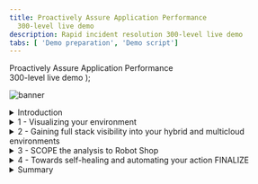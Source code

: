 ```yaml
---
title: Proactively Assure Application Performance
  300-level live demo
description: Rapid incident resolution 300-level live demo
tabs: [ 'Demo preparation', 'Demo script']
---
```


  <span>
    Proactively Assure Application Performance <br/> 300-level live demo
  </span> );

![banner](./images/Incident-Resolution-300-Script.jpg)

<span id="place1"></span>

<details>
<summary>Introduction</summary>
<br/>

In this demo we will:<br/><br/>First, use Instana to discover the various business applications and get a quick view of their overall health.<br/><br/>Then, we’ll see how Turbonomic leverages the information from Instana and other workload controllers to provide recommendations for application performance & resource optimization.<br/><br/>Lastly, we’ll see how Turbonomic recommendations can be ***automatically*** executed via defined automation policies that effectively remove the need for human intervention. After the requisite level of TRUST is established, these policies enable the system to proactively take remedial actions when appropriate.
<br/>
(Printer-ready PDF of demo script <a href="./NEW PDF HERE.pdf" target="_blank" rel="noreferrer">here</a>)

<br/><br/>

**[Go to top](#place1)**

</details>

<details>

<summary>1 - Visualizing your environment</summary>

<br/>

| **1.1** | **Navigate to the Anomaly Generator and input sources** |
| :--- | :--- |
| **Actions** | Navigate to **Instana** <br/><br/>Click **Applications** in left-hand sidebar menu |
| **Narration** | We’re a retail company with multiple online storefronts representing each of our diversified brands. For example, we sell robots via our Robot Shop-branded ecommerce site.<br/><br/>**This is a list of all our business applications, which we are monitoring with Instana. Instana provides simplicity with its full-stack discoverability capabilities and an ability to trace every request end-to-end. This makes it easy to track each application’s health and performance. We can quickly see key information for each business application, including number of calls, latency, and the erroneous call rate.<br/><br/>Some users have been complaining about slowness and unpredictable performance issues with the Robot Shop Application recently. |
| **Screenshot** | <br/> ![IMAGE PENDING](./images/quote-app.png) |

| **1.2** | **Verify which hosts the app runs on** |
| :--- | :--- |
| **Actions** | Click on **Robot Shop**<br/><br/>Then click the **Stack** button to see the dropdown<br/><br/>Click **Infrastructure** to see the hosts that Robot Shop runs on |
| **Narration** | To accelerate our strategic digital transformation initiatives, our company has embraced cloud native architecture. Applications are build based on microservices and deployed to a Kubernetes-based infrastructure. Many lines of business deploy to and share a common infrastructure. This means that a node might have parts of multiple and different business applications on it. When one application suddenly has an increase in workload, it can affect the others as well. Since not all applications are built reliably, some may have unpredictable load patterns - especially during promotion events.<br/><br/>For example, our Robot Shop application has components running on two different nodes or “hosts” as they are known in Instana. |
| **Screenshot** | <br/> ![IMAGE PENDING](./images/quote-app.png) |

| **1.3** | **Shared Deployment Infrastructure** |
| :--- | :--- |
| **Actions** | Click on the **worker2** host<br/><br/>On worker2’s summary screen, click the **Stack** button to see the dropdown<br/><br/>Click **Application** to see the other applications with components on worker2 |
| **Narration** | Looking at one of the hosts, worker2, we can see that it has components of four different applications running on it. It’s easy to see that if there’s a sudden or unexpected increase in demand on Robot Shop, it could affect the Quote of the Daya app as well - or vice versa. |
| **Screenshot** | <br/> ![IMAGE PENDING](./images/quote-app.png) |

<br/><br/>

**[Go to top](#place1)**

</details>

<details>

<summary>2 - Gaining full stack visibility into your hybrid and multicloud environments</summary>

<br/>

| **2.1** | **Get the big picture** |
| :--- | :--- |
| **Action** | Navigate to the **Turbonomic** Home Page – **Global View**<br/><br/>Examine **Global Supply Chain**<br/><br/>Hoover over the **Supply Chain**<br/><br/>Click **Virtual Machines Entity** in Supply Chain |
| **Narration** | Before we take a deeper look at the Robot Shop app specifically, let’s take a step back and understand our application infrastructure more wholistically. Older applications were deployed to isolated environments, but modern apps are deployed to a highly shared, increasingly dense virtualized hybrid and multi-cloud environment. Hence getting a complete view is essential as resourcing decisions in one area will naturally impact another.<br/><br/>Turbonomic ingests configuration and operational data from various targets like Instana and combines all the information it has discovered into a common data model and represents it as a Supply Chain.<br/><br/>The Supply Chain provides the big picture, serving as an informative graphical organizer of the various entities in the IT estate. It also shows the implicit dynamic relationships, all the way from the application to its underlying infrastructure dependencies.<br/><br/>This quick visualization provids incredibly valuable information to the IT Ops teams. It helps to bridge the communication gap that often exists between the application owners and the infrastructure teams.<br/><br/>Okay, let’s explore the Supply Chain in a bit more detail here:<br/><br/>• Starting right at the top you have the Business Applications. Note this environment consists of 63 business applications<br/>• There are 544 key business transactions and 1000 services that are part of this estate.<br/>• The top three layers are called LOGICAL layers – they do not consume physical resources<br/>• The services are deployed to physical resources like JVMs or Operating Systems processes that run in a container or VM.<br/>• Going down the Supply Chain you can see the components that build up the lower layers of the application stack – including Database Servers, Storage Volumes and Hosts among others.<br/>• Going even further down the stack you can see how the virtualized resources could be part of. Virtual Data Center or part of a public Cloud region and availability zone.<br/>• Each circle in the supply chain represents a logical or physical entity.<br/>• The number inside is the count of the number of entities of this type<br/>• The ring of each entry indicates the percentage of pending actions<br/>• Green shows percentage of entities that have NO pending actions<br/>• Yellow shows entities that have efficiency pending actions<br/>• Red shows entities that have critical performance pending actions<br/>• Hover over the entity type to get actual counts of pending actions<br/>• The arrow from one entry to another indicates the flow of resource consumption<br/>• For example –a VM consumes resources from hosts and storage<br/>• You can see this environment consists of 972 Virtual Machines.<br/>• Clicking on an Entity Type will bring you to a detailed view into those entities.<br/><br/>Internally, the supply chain model is key to the optimization analytics that Turbonomic performs on the environment. It models each entity in the environment as part of an economic model – where some resources are buyers, and some are sellers. Each resource is allocated a budget and Turbonomic continually assesses the supply and demand of resources. If something is in short supply, its price goes up. This dynamic adjustment using a market-based approach means that Turbonomic can find the most efficient use of resources given performance needs and constraints. |
| **Screenshot** | <br/> ![IMAGE TO COME](./images/incident-title.png) |
<br/><br/>

| **2.2** | **Discover which Top Business Applications require attention** |
| :--- | :--- |
| **Action** | On the Turbonomic Home Page you will go to Top Business Applications</br/><br/>Navigate to Turbonomic home page<br/><br/>On the left, click on **Show All** |
| **Narration** | Now let’s take a step back and review our application infrastructure.<br/><br/>Turbonomic uses the environment information discovered by Instanaand other sources, including other APM tools like DynaTrace, AppDynamics and New Relic to construct the first 4 layers of the Supply Chain.<br/><br/>The Top Business Applications Chart here shows the Top Business Applications that need your attention.<br/><br/>A Business Application is a logical grouping of Business Transactions. Business Transations use underlying services to complete their task. Services are deployed to Application Components that provide the runtime capabilities that enable a Service perform its designed function.<br/><br/>Also note that these two charts point out specific Applications & Transactions where there are SLO violations and where Average Response Times are trending in the wrong direction. |
| **Screenshots** | <br/> ![IMAGE TO COME](./images/incident-title.png) |
<br/><br/>

| **2.3** | **On-Prem Global Optimization** |
| :--- | :--- |
| **Action** | Click the **On Pren** tab at the top |
| **Narration** | The Supply Chain now shows only the entities that are On Prem. The Cloud resources are obviously excluded.<br/><br/>The Top Cluster chart lists the most utilized clusters. The cluster-specific recommended actions appear alongside the respective cluster.<br/><br/>Let’s take a look at the Host Optimized Improvements chart. Note these are across several hundred VMs – 761 in this case. The chart compares the current utilization with a future state if all the suggested Pending Actions were executed.<br/><br/> This is where the value of a tool such as Turbonomic shines. Being able to compute these recommendations in a dynamic environment, at scale and in real time.<br/><br/>Notice that if these actions are executed the resulting goal will be an environment with much more equitable load distribution across all the VMs in the estate. This will naturally result in better application performance and lowers the risk of resource congestion. Keep in mind that this is being executed in accordance with the pre-defined compliance policies. |
| **Screenshot** | <br/> ![IMAGE TO COME](./images/incident-title.png) |
<br/><br/>

| **2.4** | **Analyze the Performance Recommendations – View Pending Actions
** |
| :--- | :--- |
| **Action** | Select the **On Prem** tab at the top<br/><br/>Click **Show all** at bottom of **Pending Actions** widget |
| **Narration** | Turbonomic is continually assessing the environment and using the supply and demand model to optimize. Since it is connected to Instana it is also aware of the real-time health and performance of the business applications. Turbonomic makes recommendations for changes in four categories:<br/><br/>1. those that are needed to assure performance<br/>2. those that will improve efficiency<br/>3. those that will prevent possible future problems<br/>4. those that are for compliance purposes.<br/><br/>The Performance recommendations are listed first, because they’re most critical. Turbonomic is telling us that making these changes will maintain our desired quality of service.<br/><br/>Let’s examine the Top Performance RESIZE recommendations are being suggested.<br/><br/>First enable the NEW VIEW<br/><br/>Then ADD FILTER–and set Action CategoryPerformance APPLY |
| **Screenshots** | <br/> ![IMAGE TO COME](./images/incident-title.png) |
<br/><br/>

ACTIONS and NARRATION actions dont seem to match

**[Go to top](#place1)**

</details>

<details>

<summary>3 - SCOPE the analysis to Robot Shop</summary>

<br/>

| **3.1** | **SCOPE to the Robot Shop Supply Chain** |
| :--- | :--- |
| **Action** | Scroll down to an action that recommends scaling a virtual machine<br/><br/>Click the arrow on far right to expand details |
| **Narration** | Now that we have a wholistic picture by exploring the Global View, let's zoom into our Robot Shop app. This is called SCOPING in Turbonomic, and allows you to focus on the subset of the workloads that we care about.<br/><br/>Clicking on the Robot Shop App renders a SCOPED VIEW –that now shows the Supply Chain specific to Robot Shop.<br/><br/>This enables us get a quick picture of the overall health of Robot Shop.<br/><br/>1. Pending Actions – shows all the pending actions for this App<br/>2. Health – How many entities have risks, and how critical the risks are<br/>3. Optimized Improvements – Compare before & after executing the suggested actions<br/>4.Capacity & Usage – Shows utilization as a % of the capacity currently in use<br/>5. Multiple Resources – Shows the utilization over time of various resources by current entities<br/>6. Top Entities – Lists Top Consumer entities in the current scope<br/><br/><BXF – Explain Business Apps + Bus Transactions + Services – Logical versus Physical In this case Since it is connected to Instana it is also aware of the real-time health and performance of the business applications. |
| **Screenshots** | <br/> ![Relevant events](./images/relevant-events.png) |

| **3.3** | **TITLE NEEDED** |
| :--- | :--- |
| **Action** | Click the arrow on the far right to collapse details<br/><br/>Click **filter** in upper right<br/><br/>Choose **Action Category** in the first dropdown<br/><br/>Then choose **Efficiency Improvement** in the third dropdown<br/><br/>Click **Apply**<br/><br/>Type “move container pod” into the search bar and press enter |
| **Narration** | Now that we’ve looked at the actions that will help maintain our desired performance level, let’s look at some of the actions that will help improve efficiency. These actions aren’t quite as critical from a performance perspective, but they are very important from a cost-savings and optimization perspective.<br/><br/>Here we can see several actions related to moving container pods to different nodes. Turbonomicgives us a summary explanation for why it is making the recommendations –and here it’s saying that we can consolidate workloads on fewer nodes than we currently have by suspending the “worker2” node and moving its containers to other nodes. This way we can improve efficiency and reduce the number of underutilized nodes that we have.<br/><br/>Again, if we had admin privileges in this demo environment we could execute the actions directly from Turbonomic. |
| **Screenshot** | <br/> ![Relevant events](./images/relevant-events.png) |

| **3.4** | **REPEATS STEP 3.3** |
| :--- | :--- |
| **Action** | same as 3.3 |
| **Narration** | same as 3.3 |
| **Screenshot** | <br/> ![Relevant events](./images/relevant-events.png) |

**[Go to top](#place1)**

</details>

<details>

<summary>4 - Towards self-healing and automating your action FINALIZE</summary>

<br/>

| **4.1** | **Execute Actions** |
| :--- | :--- |
| **Actions** | In the sidebar menu, click **Settings** |
| **Narration** | No narration provided |
| **Screenshots** | <br/> ![Search similar incidents](./images/search-similar-incidents.png) <br/>![Search similar incidents - Rating](./images/search-similar-incidents-rating.png) <br/>![Search results](./images/search-results.png) |

| **4.2** | **Automate Action Execution** |
| :--- | :--- |
| **Actions** | From the **Navigation Bar**, click **Settings** |
| **Narration** | In addition to providing the full stack visibility and generating performance and efficiency recommendations to keep the applications healthy, the core value proposition of ARM is to TAKE THE ACTION and proactively resolve and avoid emerging resource bottlenecks. If this is done successfully then the users will be satisfied, ITOps teams will be happy as they have fewer alerts and tickets to respond to. As we’ve seen earlier the Pending ActionsCharts –provides a list of Actions that you can take to keep the system in a Desired State. These include the Recommend Actions –that you can exeute via a given workload controller like a hypervisor or other means. The Manual Actions are actions that you can execute directly from the Turbonomic user interface.This is very convenient as it avoids jumping across tools and associated process delays that require enlisting other tools and experts. The ability to execute an action is certainly powerful, however ideally it would be desirable to have AS MANY actions as possible executed PROACTIVELY & AUTOMATICALLY with no human intervention. Let’s explore how we can setup Automation Policies to do just that.From the Navigator Menu Click SettingsSelect PoliciesClick New Automation PolicyYou can create Automation Policies for various Entity Types here we will create an Automation Policy for the Application Componententity type. For Select Policy TypeClick Application ComponentNow let’s configure an Automation Policy for ApplicationComponents by filling out the Configure Application Component Policy panel as follows: Enter a name for our policy RobotShop App Components PolicyUnder Automation and OrchestrationClick Add ActionPopulate the Automation and Orchestrationpanel as follows:For Action TypeSelect –[ ReSize-Up-Heap, ReSize-Down-Heap; ReSizeUp-Thread-Pool; ReSize-Down-Thread-Pool; ReSize-Down-Connections; ReSize-Up-Connections ]For Action GenerationSelect Generate Actions<br/><br/><br/><br/><br/><br/>For Action Acceptance Select AutomaticYou can optionally add an Execution Schedule. So for example if you would like these actions to execute only during a pre-defined time window or day of week for example, then you can define those requirements in the Execution Schedule. Turbonomicwill queue up the actions and execute them accordingly.On the Automation and Orchestration panel Press SUBMIT Back on the Configure Application Component Policy panel Press SAVE AND APPLY |
| **Screenshots** | <br/> ![Search similar incidents](./images/search-similar-incidents.png) <br/>![Search similar incidents - Rating](./images/search-similar-incidents-rating.png) <br/>![Search results](./images/search-results.png) |

**[Go to top](#place1)**

</details>

<details>

<summary>Summary</summary>

<br/>
Using Instana and Turbonomic, we were able to easily identify changes needed to maintain quality of service, as well as improve efficiency, for our multiple applications which included components running on AWS and OpenShift.

First, using Instana, we were able to discover the business applications and monitor their health.

Then, using Turbonomic, we got specific recommendations on how to assure performance and improve efficiency of our operations.
<br/><br/>

**[Go to top](#place1)**

</details>
